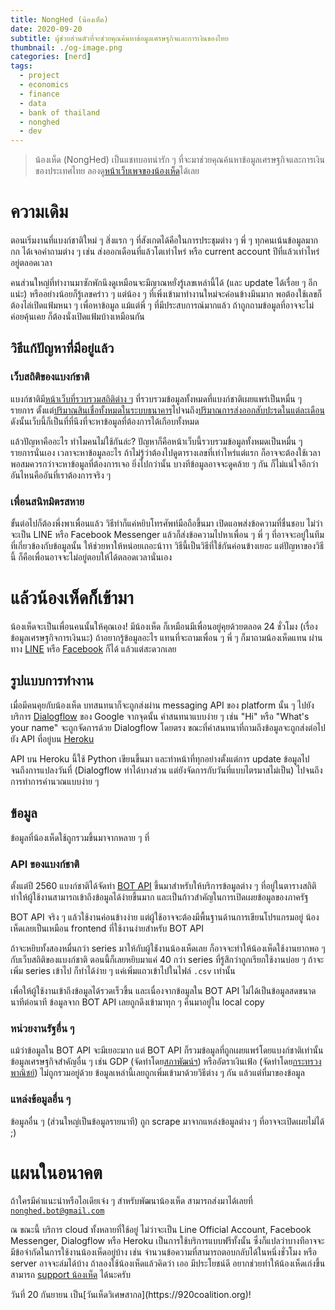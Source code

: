 ```yaml
---
title: NongHed (น้องเห็ด)
date: 2020-09-20
subtitle: ผู้ช่วยส่วนตัวที่จะช่วยคุณค้นหาข้อมูลเศรษฐกิจและการเงินของไทย
thumbnail: ./og-image.png
categories: [nerd]
tags:
  - project
  - economics
  - finance
  - data
  - bank of thailand
  - nonghed
  - dev
---
```



<NongHed client:load />

> น้องเห็ด (NongHed) เป็นแชทบอทน่ารัก ๆ ที่จะมาช่วยคุณค้นหาข้อมูลเศรษฐกิจและการเงินของประเทศไทย
ลองดู[หน้าเว็บเพจของน้องเห็ด](https://nonghed.artt.dev)ได้เลย

# ความเดิม

ตอนเริ่มงานที่แบงก์ชาติใหม่ ๆ สิ่งแรก ๆ ที่สังเกตได้คือในการประชุมต่าง ๆ พี่ ๆ ทุกคนเน้นข้อมูลมากกก
ได้เจอคำถามต่าง ๆ เช่น ส่งออกเดือนที่แล้วโตเท่าไหร่ หรือ current account ปีที่แล้วเท่าไหร่ อยู่ตลอดเวลา

คนส่วนใหญ่ที่ทำงานมาซักพักนึงดูเหมือนจะมีญาณหยั่งรู้เลขเหล่านี้ได้ (และ update ได้เรื่อย ๆ อีกแน่ะ)
  หรืออย่างน้อยก็รู้เลขคร่าว ๆ
แต่น้อง ๆ ที่เพิ่งเข้ามาทำงานใหม่จะค่อนข้างมึนมาก พอต้องใช้เลขก็ต้องไล่เปิดแฟ้มหนา ๆ เพื่อหาข้อมูล
แม้แต่พี่ ๆ ที่มีประสบการณ์มากแล้ว ถ้าถูกถามข้อมูลที่อาจจะไม่ค่อยคุ้นเคย ก็ต้องนั่งเปิดแฟ้มบ้างเหมือนกัน

## วิธีแก้ปัญหาที่มีอยู่แล้ว

### เว็บสถิติของแบงก์ชาติ

แบงก์ชาติมี[หน้าเว็บที่รวบรวมสถิติต่าง ๆ](https://www.bot.or.th/Thai/Statistics/Pages/default.aspx)
ที่รวบรวมข้อมูลทั้งหมดที่แบงก์ชาติเผยแพร่เป็นหมื่น ๆ รายการ ตั้งแต่[ปริมาณสินเชื่อทั้งหมดในระบบธนาคาร](
  https://www.bot.or.th/App/BTWS_STAT/statistics/BOTWEBSTAT.aspx?reportID=155&language=THA
  )ไปจนถึง[ปริมาณการส่งออกสับปะรดในแต่ละเดือน](
  https://www.bot.or.th/App/BTWS_STAT/statistics/BOTWEBSTAT.aspx?reportID=748&language=THA)
ดังนั้นเว็บนี้ก็เป็นที่ที่นึงที่จะหาข้อมูลที่ต้องการได้เกือบทั้งหมด

แล้วปัญหาคืออะไร ทำไมคนไม่ใช้กันล่ะ? ปัญหาก็คือหน้าเว็บนี้รวบรวมข้อมูลทั้งหมดเป็นหมื่น ๆ รายการนั่นเอง
เวลาจะหาข้อมูลอะไร ถ้าไม่รู้ว่าต้องไปดูตารางเลขที่เท่าไหร่แต่แรก
ก็อาจจะต้องใช้เวลาพอสมควรกว่าจะหาข้อมูลที่ต้องการเจอ
ยิ่งไปกว่านั้น บางทีข้อมูลอาจจะดูคล้าย ๆ กัน ก็ไม่แน่ใจอีกว่าอันไหนคืออันที่เราต้องการจริง ๆ


### เพื่อนสนิทมิตรสหาย

ขั้นต่อไปก็ต้องพึ่งพาเพื่อนแล้ว
วิธีทำก็แค่หยิบโทรศัพท์มือถือขึ้นมา เปิดแอพส่งข้อความที่ชื่นชอบ ไม่ว่าจะเป็น LINE หรือ Facebook Messenger
แล้วก็ส่งข้อความไปหาเพื่อน ๆ พี่ ๆ ที่อาจจะอยู่ในทีมที่เกี่ยวข้องกับข้อมูลนั้น ให้ช่วยหาให้หน่อยเถอะน้าาา
วิธีนี้เป็นวิธีที่ใช้กันค่อนข้างเยอะ แต่ปัญหาของวิธีนี้ ก็คือเพื่อนอาจจะไม่อยู่ตอบให้ได้ตลอดเวลานั่นเอง


# แล้วน้องเห็ดก็เข้ามา

น้องเห็ดจะเป็นเพื่อนคนนั้นให้คุณเอง! มีน้องเห็ด ก็เหมือนมีเพื่อนอยู่คุยด้วยตลอด 24 ชั่วโมง
  (เรื่องข้อมูลเศรษฐกิจการเงินนะ)
ถ้าอยากรู้ข้อมูลอะไร แทนที่จะถามเพื่อน ๆ พี่ ๆ ก็มาถามน้องเห็ดแทน ผ่านทาง
  [LINE](https://lin.ee/biOThlf) หรือ [Facebook](https://www.facebook.com/nonghed.bot)
  ก็ได้ แล้วแต่สะดวกเลย

## รูปแบบการทำงาน

เมื่อมีคนคุยกับน้องเห็ด บทสนทนาก็จะถูกส่งผ่าน messaging API ของ platform นั้น ๆ
  ไปยังบริการ [Dialogflow](https://cloud.google.com/dialogflow/docs/) ของ Google
จากจุดนั้น คำสนทนาแบบง่าย ๆ เช่น "Hi" หรือ "What's your name" จะถูกจัดการด้วย Dialogflow โดยตรง
ขณะที่คำสนทนาที่ถามถึงข้อมูลจะถูกส่งต่อไปยัง API ที่อยู่บน [Heroku](https://heroku.com/)

API บน Heroku นี้ใช้ Python เขียนขึ้นมา และทำหน้าที่ทุกอย่างตั้งแต่การ update ข้อมูลไปจนถึงการแปลงวันที่
  (Dialogflow ทำได้บางส่วน แต่ยังจัดการกับวันที่แบบไตรมาสไม่เป็น)
  ไปจนถึงการทำการคำนวณแบบง่าย ๆ

## ข้อมูล
ข้อมูลที่น้องเห็ดใช้ถูกรวมขึ้นมาจากหลาย ๆ ที่

### API ของแบงก์ชาติ

ตั้งแต่ปี 2560 แบงก์ชาติได้จัดทำ [BOT API](https://apiportal.bot.or.th/bot/public/)
  ขึ้นมาสำหรับให้บริการข้อมูลต่าง ๆ ที่อยู่ในตารางสถิติ
ทำให้ผู้ใช้งานสามารถเข้าถึงข้อมูลได้ง่ายขึ้นมาก และเป็นก้าวสำคัญในการเปิดเผยข้อมูลของภาครัฐ

BOT API จริง ๆ แล้วใช้งานค่อนข้างง่าย แต่ผู้ใช้อาจจะต้องมีพื้นฐานด้านการเขียนโปรแกรมอยู่
น้องเห็ดเลยเป็นเหมือน frontend ที่ใช้งานง่ายสำหรับ BOT API

ถ้าจะหยิบทั้งสองหมื่นกว่า series มาให้กับผู้ใช่้งานน้องเห็ดเลย
  ก็อาจจะทำให้น้องเห็ดใช้งานยากพอ ๆ กับเว็บสถิติของแบงก์ชาติ
ตอนนี้ก็เลยหยิบมาแค่ 40 กว่า series ที่รู้สึกว่าถูกเรียกใช้งานบ่อย ๆ
ถ้าจะเพิ่ม series เข้าไป ก็ทำได้ง่าย ๆ แค่เพิ่มแถวเข้าไปในไฟล์ `.csv` เท่านั้น

เพื่อให้ผู้ใช้งานเข้าถึงข้อมูลได้รวดเร็วขึ้น และเนื่องจากข้อมูลใน BOT API ไม่ได้เป็นข้อมูลสดขนาดนาทีต่อนาที
  ข้อมูลจาก BOT API เลยถูกดึงเข้ามาทุก ๆ คืนมาอยู่ใน local copy

### หน่วยงานรัฐอื่น ๆ

แม้ว่าข้อมูลใน BOT API จะมีเยอะมาก แต่ BOT API ก็รวมข้อมูลที่ถูกเผยแพร่โดยแบงก์ชาติเท่านั้น
ข้อมูลเศรษฐกิจสำคัญอื่น ๆ เช่น GDP
  (จัดทำโดย[สภาพัฒน์ฯ](https://www.nesdc.go.th/main.php?filename=qgdp_page))
  หรืออัตราเงินเฟ้อ (จัดทำโดย[กระทรวงพาณิชย์](http://www.price.moc.go.th/))
  ไม่ถูกรวมอยู่ด้วย
ข้อมูลเหล่านี้เลยถูกเพิ่มเข้ามาด้วยวิธีต่าง ๆ กัน แล้วแต่ที่มาของข้อมูล

### แหล่งข้อมูลอื่น ๆ

ข้อมูลอื่น ๆ (ส่วนใหญ่เป็นข้อมูลรายนาที) ถูก scrape มาจากแหล่งข้อมูลต่าง ๆ ที่อาจจะเปิดเผยไม่ได้ ;)



# แผนในอนาคต

ถ้าใครมีคำแนะนำหรือไอเดียเจ๋ง ๆ สำหรับพัฒนาน้องเห็ด
  สามารถส่งมาได้เลยที่ [`nonghed.bot@gmail.com`](mailto:nonghed.bot@gmail.com)

ณ ขณะนี้ บริการ cloud ทั้งหลายที่ใช้อยู่ ไม่ว่าจะเป็น
  Line Official Account, Facebook Messenger, Dialogflow หรือ Heroku
  เป็นการใช้บริการแบบฟรีทั้งนั้น
ซึ่งก็แปลว่าบางทีอาจจะมีข้อจำกัดในการใช้งานน้องเห็ดอยู่บ้าง เช่น จำนวนข้อความที่สามารถตอบกลับได้ในหนึ่งชั่วโมง
  หรือ server อาจจะล่มได้บ้าง
ถ้าลองใช้น้องเห็ดแล้วคิดว่า เออ มีประโยชน์ดี อยากช่วยทำให้น้องเห็ดเก่งขึ้น
  สามารถ [support น้องเห็ด](https://nonghed.artt.dev/#support) ได้นะครับ

<Block type="tip" title="Fun fact">
วันที่ 20 กันยายน เป็น[วันเห็ดวิเศษสากล](https://920coalition.org)!
</Block>